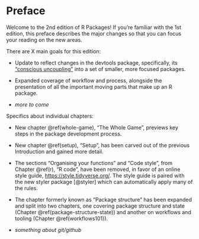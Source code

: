 # Preface {-}

Welcome to the 2nd edition of R Packages! If you're familiar with the 1st edition, this preface describes the major changes so that you can focus your reading on the new areas.

There are X main goals for this edition:

* Update to reflect changes in the devtools package, specifically, its ["conscious uncoupling"](https://www.tidyverse.org/articles/2018/10/devtools-2-0-0/#conscious-uncoupling) into a set of smaller, more focused packages.

* Expanded coverage of workflow and process, alongside the presentation of all the important moving parts that make up an R package.
  
* *more to come*
  
Specifics about individual chapters:

* New chapter \@ref(whole-game), "The Whole Game", previews key steps in the package development process.

* New chapter \@ref(setup), "Setup", has been carved out of the previous Introduction and gained more detail.

* The sections "Organising your functions" and "Code style", from Chapter \@ref(r), "R code", have been removed, in favor of an online style guide, <https://style.tidyverse.org/>. The style guide is paired with the new styler package [@styler] which can automatically apply many of the rules.

* The chapter formerly known as "Package structure" has been expanded and split into two chapters, one covering package structure and state (Chapter \@ref(package-structure-state)) and another on workflows and tooling (Chapter \@ref(workflows101)).

* *something about git/github*

